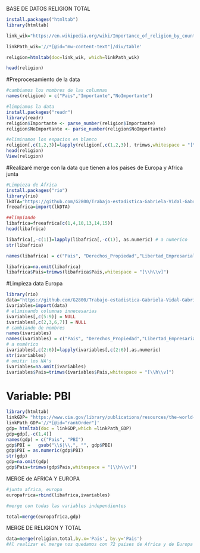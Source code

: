 BASE DE DATOS RELIGION TOTAL

```r
install.packages("htmltab")
library(htmltab)

link_wik="https://en.wikipedia.org/wiki/Importance_of_religion_by_country"

linkPath_wik='//*[@id="mw-content-text"]/div/table'

religion=htmltab(doc=link_wik, which=linkPath_wik)

head(religion)
```

#Preprocesamiento de la data
```r
#cambiamos los nombres de las columnas
names(religion) = c("Pais","Importante","NoImportante")

#limpiamos la data
install.packages("readr")
library(readr)
religion$Importante <- parse_number(religion$Importante)
religion$NoImportante <- parse_number(religion$NoImportante)

#eliminamos los espacios en blanco
religion[,c(1,2,3)]=lapply(religion[,c(1,2,3)], trimws,whitespace = "[\\h\\v]")
head(religion)
View(religion)
```


#Realizaré merge con la data que tienen a los paises de Europa y Africa junta

```r
#Limpieza de África
install.packages("rio")
library(rio)
lkDTA="https://github.com/G2800/Trabajo-estadistica-Gabriela-Vidal-Gabriela-Ore-Andrea-Chumbile/raw/master/libertades%20economicas%20Africa%20Subsahariana.csv"
freeafrica=import(lkDTA)

##limpiando
libafrica=freeafrica[c(1,4,10,13,14,15)]
head(libafrica)

libafrica[,-c(1)]=lapply(libafrica[,-c(1)], as.numeric) # a numerico
str(libafrica)

names(libafrica) = c("Pais", "Derechos_Propiedad","Libertad_Empresarial", "Libertad_Comercial","Libertad_Inversion","Libertad_Financiera") 

libafrica=na.omit(libafrica)
libafrica$Pais=trimws(libafrica$Pais,whitespace = "[\\h\\v]")
```

#Limpieza data Europa
```r
library(rio)
data="https://github.com/G2800/Trabajo-estadistica-Gabriela-Vidal-Gabriela-Ore-Andrea-Chumbile/raw/master/libertades%20economicas%20Europa.csv"
ivariables=import(data)
# eliminando columnas innecesarias
ivariables[,c(5:9)] = NULL
ivariables[,c(2,3,6,7)] = NULL
# cambiando de nombres 
names(ivariables)
names(ivariables) = c("Pais", "Derechos_Propiedad","Libertad_Empresarial", "Libertad_Comercial","Libertad_Inversion","Libertad_Financiera")
# a numérico 
ivariables[,c(2:6)]=lapply(ivariables[,c(2:6)],as.numeric)
str(ivariables)
# omitir los NA's 
ivariables=na.omit(ivariables)
ivariables$Pais=trimws(ivariables$Pais,whitespace = "[\\h\\v]")
```

# Variable: PBI
```r
library(htmltab)
linkGDP= "https://www.cia.gov/library/publications/resources/the-world-factbook/fields/211rank.html"
linkPath_GDP='//*[@id="rankOrder"]'
gdp= htmltab(doc = linkGDP,which =linkPath_GDP)
gdp=gdp[,-c(1,4)]
names(gdp) = c("Pais", "PBI")
gdp$PBI =   gsub("\\$|\\,", "", gdp$PBI)
gdp$PBI = as.numeric(gdp$PBI)
str(gdp)
gdp=na.omit(gdp)
gdp$Pais=trimws(gdp$Pais,whitespace = "[\\h\\v]")
```

MERGE de AFRICA Y EUROPA
```r
#junto africa, europa
europafrica=rbind(libafrica,ivariables)

#merge con todas las variables independientes

total=merge(europafrica,gdp)
```

MERGE DE RELIGION Y TOTAL
```r
data=merge(religion,total,by.x='Pais', by.y='Pais')
#Al realizar el merge nos quedamos con 72 paises de Africa y de Europa
```

